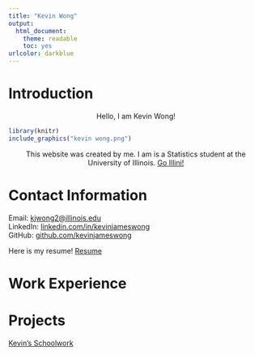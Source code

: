```yaml
---
title: "Kevin Wong"
output:
  html_document:
    theme: readable
    toc: yes
urlcolor: darkblue
---
```


# Introduction

<center>Hello, I am Kevin Wong!</center>  

```r
library(knitr)
include_graphics("kevin wong.png")
```

<center>This website was created by me. I am is a Statistics student at the University of Illinois. [Go Illini!](https://fightingillini.com)</center>

# Contact Information
Email:              <kjwong2@illinois.edu>  
LinkedIn:   [linkedin.com/in/kevinjameswong](https://www.linkedin.com/in/kevinjameswong/)  
GitHub:     [github.com/kevinjameswong](https://github.com/kevinjameswong)

Here is my resume! [Resume](Kevin Wong Resume)  



# Work Experience


# Projects





[Kevin's Schoolwork](schoolwork.html){target="_blank"}
